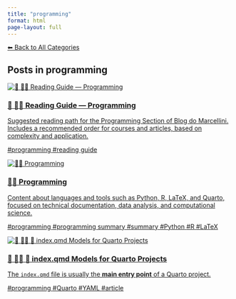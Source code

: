 ```yaml
---
title: "programming"
format: html
page-layout: full
---
```


[⬅ Back to All Categories](../categories.qmd)

## Posts in **programming**

::: {.cards-grid}
<div class="card">
<a class="card-link" href="/posts/programming/programming-guide.html">
<div class="card-image"><img src="/images/banner.png" alt="🧭 👨‍💻 Reading Guide — Programming"></div>
<div class="card-content">
<h3 class="card-title">🧭 👨‍💻 Reading Guide — Programming</h3>
<p class="card-desc">Suggested reading path for the Programming Section of Blog do Marcellini. Includes a recommended order for courses and articles, based on complexity and application.</p>
<div class="chips"><span class="chip">#programming</span> <span class="chip">#reading guide</span></div>
</div>
</a>
</div>
<div class="card">
<a class="card-link" href="/posts/programming/index.html">
<div class="card-image"><img src="/images/banner.png" alt="👨‍💻 Programming"></div>
<div class="card-content">
<h3 class="card-title">👨‍💻 Programming</h3>
<p class="card-desc">Content about languages and tools such as Python, R, LaTeX, and Quarto, focused on technical documentation, data analysis, and computational science.</p>
<div class="chips"><span class="chip">#programming</span> <span class="chip">#programming summary</span> <span class="chip">#summary</span> <span class="chip">#Python</span> <span class="chip">#R</span> <span class="chip">#LaTeX</span></div>
</div>
</a>
</div>
<div class="card">
<a class="card-link" href="/posts/programming/models-index-quarto.html">
<div class="card-image"><img src="/images/banner.png" alt="📘 👨‍💻 📄 index.qmd Models for Quarto Projects"></div>
<div class="card-content">
<h3 class="card-title">📘 👨‍💻 📄 index.qmd Models for Quarto Projects</h3>
<p class="card-desc">The `index.qmd` file is usually the **main entry point** of a Quarto project.</p>
<div class="chips"><span class="chip">#programming</span> <span class="chip">#Quarto</span> <span class="chip">#YAML</span> <span class="chip">#article</span></div>
</div>
</a>
</div>
:::

